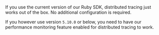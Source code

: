 If you use the current version of our Ruby SDK, distributed tracing just works out of the box. No additional configuration is required.

If you however use version `5.10.0` or below, you need to have our <PlatformLink to="/performance/">performance monitoring feature enabled</PlatformLink> for distributed tracing to work.
